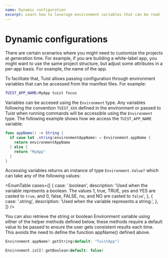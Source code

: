 ```yaml
---
name: Dynamic configuration
excerpt: Learn how to leverage environment variables that can be read from the manifest files.
---
```


# Dynamic configurations

There are certain scenarios where you might need to customize the projects at generation time. For example, if you are building a white-label app, you might want to use the same project structure, but adjust some attributes in a per-app basis. For example, the name of the app.

To facilitate that, Tuist allows passing configuration through environment variables that can be accessed from the manifest files. For example:

```bash
TUIST_APP_NAME=MyApp tuist focus
```

Variables can be accesed using the `Environment` type. Any variables following the convention `TUIST_XXX` defined in the environment or passed to Tuist when running commands will be accessible using the `Environment` type.
The following example shows how we access the `TUIST_APP_NAME` variable:

```swift
func appName() -> String {
  if case let .string(environmentAppName) = Environment.appName {
    return environmentAppName
  } else {
    return "MyApp"
  }
}
```

Accessing variables returns an instance of type `Environment.Value?` which can take any of the following values:

<EnumTable
  cases={[
    {
      case: '.boolean',
      description:
        'Used when the variable represents a boolean. The values 1, true, TRUE, yes and YES are casted to `true`, and 0, false, FALSE, no, and NO are casted to `false`',
    },
    {
      case: '.string',
      description: 'Used when the variable represents a string.',
    },
  ]}
/>

You can also retrieve the string or boolean Environment variable using either of the helper methods defined below, these methods require a default value to be passed to ensure the user gets consistent results each time. This avoids the need to define the function appName() defined above.

```swift
Environment.appName?.getString(default: "TuistApp")
```

```swift
Environment.isCI?.getBoolean(default: false)
```
